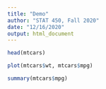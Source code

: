 ```yaml
---
title: "Demo"
author: "STAT 450, Fall 2020"
date: "12/16/2020"
output: html_document
---
```


```r
head(mtcars)
```

```r
plot(mtcars$wt, mtcars$mpg)
```

```r
summary(mtcars$mpg)
```

